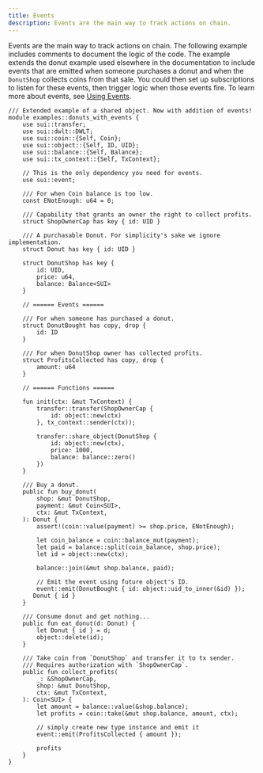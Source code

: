 ```yaml
---
title: Events
description: Events are the main way to track actions on chain.
---
```


Events are the main way to track actions on chain. The following example includes comments to document the logic of the code. The example extends the donut example used elsewhere in the documentation to include events that are emitted when someone purchases a donut and when the `DonutShop` collects coins from that sale. You could then set up subscriptions to listen for these events, then trigger logic when those events fire. To learn more about events, see [Using Events](/guides/developer/sui-101/using-events.mdx).

```move
/// Extended example of a shared object. Now with addition of events!
module examples::donuts_with_events {
    use sui::transfer;
    use sui::dwlt::DWLT;
    use sui::coin::{Self, Coin};
    use sui::object::{Self, ID, UID};
    use sui::balance::{Self, Balance};
    use sui::tx_context::{Self, TxContext};

    // This is the only dependency you need for events.
    use sui::event;

    /// For when Coin balance is too low.
    const ENotEnough: u64 = 0;

    /// Capability that grants an owner the right to collect profits.
    struct ShopOwnerCap has key { id: UID }

    /// A purchasable Donut. For simplicity's sake we ignore implementation.
    struct Donut has key { id: UID }

    struct DonutShop has key {
        id: UID,
        price: u64,
        balance: Balance<SUI>
    }

    // ====== Events ======

    /// For when someone has purchased a donut.
    struct DonutBought has copy, drop {
        id: ID
    }

    /// For when DonutShop owner has collected profits.
    struct ProfitsCollected has copy, drop {
        amount: u64
    }

    // ====== Functions ======

    fun init(ctx: &mut TxContext) {
        transfer::transfer(ShopOwnerCap {
            id: object::new(ctx)
        }, tx_context::sender(ctx));

        transfer::share_object(DonutShop {
            id: object::new(ctx),
            price: 1000,
            balance: balance::zero()
        })
    }

    /// Buy a donut.
    public fun buy_donut(
        shop: &mut DonutShop,
        payment: &mut Coin<SUI>,
        ctx: &mut TxContext,
    ): Donut {
        assert!(coin::value(payment) >= shop.price, ENotEnough);

        let coin_balance = coin::balance_mut(payment);
        let paid = balance::split(coin_balance, shop.price);
        let id = object::new(ctx);

        balance::join(&mut shop.balance, paid);

        // Emit the event using future object's ID.
        event::emit(DonutBought { id: object::uid_to_inner(&id) });
       Donut { id }
    }

    /// Consume donut and get nothing...
    public fun eat_donut(d: Donut) {
        let Donut { id } = d;
        object::delete(id);
    }

    /// Take coin from `DonutShop` and transfer it to tx sender.
    /// Requires authorization with `ShopOwnerCap`.
    public fun collect_profits(
        _: &ShopOwnerCap,
        shop: &mut DonutShop,
        ctx: &mut TxContext,
    ): Coin<SUI> {
        let amount = balance::value(&shop.balance);
        let profits = coin::take(&mut shop.balance, amount, ctx);

        // simply create new type instance and emit it
        event::emit(ProfitsCollected { amount });

        profits
    }
}
```
